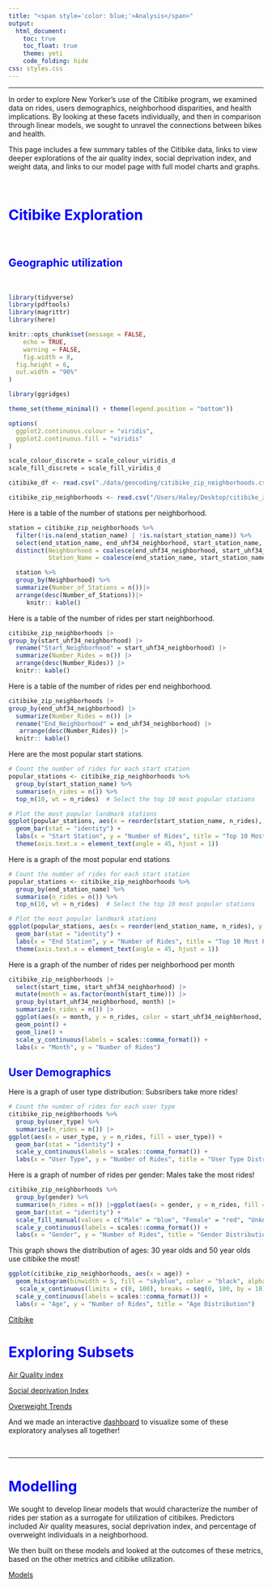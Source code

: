 ```yaml
---
title: "<span style='color: blue;'>Analysis</span>"
output: 
  html_document:
    toc: true
    toc_float: true
    theme: yeti
    code_folding: hide
css: styles.css
---
```


<style>
  h1 {
     font-weight: bold;
  }
</style>

***

In order to explore New Yorker's use of the Citibike program, we examined data on rides, users demographics, neighborhood disparities, and health implications. By looking at these facets individually, and then in comparison through linear models, we sought to unravel the connections between bikes and health. 

This page includes a few summary tables of the Citibike data, links to view deeper explorations of the air quality index, social deprivation index, and weight data, and links to our model page with full model charts and graphs. 

 &nbsp;

# <span style='color: blue;'>Citibike Exploration</span>

 &nbsp;
 
## <span style='color: blue;'>Geographic utilization</span> 

 &nbsp;

```r
library(tidyverse)
library(pdftools)
library(magrittr)
library(here)

knitr::opts_chunk$set(message = FALSE,
	echo = TRUE,
	warning = FALSE,
	fig.width = 8, 
  fig.height = 6,
  out.width = "90%"
)

library(ggridges)

theme_set(theme_minimal() + theme(legend.position = "bottom"))

options(
  ggplot2.continuous.colour = "viridis",
  ggplot2.continuous.fill = "viridis"
)

scale_colour_discrete = scale_colour_viridis_d
scale_fill_discrete = scale_fill_viridis_d
```

```r
citibike_df <- read.csv("./data/geocoding/citibike_zip_neighborhoods.csv")
```

```r
citibike_zip_neighborhoods <- read.csv("/Users/Haley/Desktop/citibike_zip_neighborhoods.csv")
```

Here is a table of the number of stations per neighborhood.

```r
station = citibike_zip_neighborhoods %>%
  filter(!is.na(end_station_name) | !is.na(start_station_name)) %>%
  select(end_station_name, end_uhf34_neighborhood, start_station_name, start_uhf34_neighborhood) %>%
  distinct(Neighborhood = coalesce(end_uhf34_neighborhood, start_uhf34_neighborhood),
           Station_Name = coalesce(end_station_name, start_station_name))

  station %>%
  group_by(Neighborhood) %>%
  summarize(Number_of_Stations = n())|>
  arrange(desc(Number_of_Stations))|>
     knitr:: kable()
```

Here is a table of the number of rides per start neighborhood.

```r
citibike_zip_neighborhoods |>
group_by(start_uhf34_neighborhood) |>
  rename("Start_Neighborhood" = start_uhf34_neighborhood) |>
  summarize(Number_Rides = n()) |>
  arrange(desc(Number_Rides)) |>
  knitr:: kable()
```

Here is a table of the number of rides per end neighborhood.

```r
citibike_zip_neighborhoods |>
group_by(end_uhf34_neighborhood) |>
  summarize(Number_Rides = n()) |>
  rename("End_Neighborhood" = end_uhf34_neighborhood) |>
   arrange(desc(Number_Rides)) |>
  knitr:: kable()
```

Here are the most popular start stations.

```r
# Count the number of rides for each start station
popular_stations <- citibike_zip_neighborhoods %>%
  group_by(start_station_name) %>%
  summarise(n_rides = n()) %>%
  top_n(10, wt = n_rides)  # Select the top 10 most popular stations

# Plot the most popular landmark stations
ggplot(popular_stations, aes(x = reorder(start_station_name, n_rides), y = n_rides)) +
  geom_bar(stat = "identity") +
  labs(x = "Start Station", y = "Number of Rides", title = "Top 10 Most Popular Start Stations") +
  theme(axis.text.x = element_text(angle = 45, hjust = 1))
```

Here is a graph of the most popular end stations

```r
# Count the number of rides for each start station
popular_stations <- citibike_zip_neighborhoods %>%
  group_by(end_station_name) %>%
  summarise(n_rides = n()) %>%
  top_n(10, wt = n_rides)  # Select the top 10 most popular stations

# Plot the most popular landmark stations
ggplot(popular_stations, aes(x = reorder(end_station_name, n_rides), y = n_rides)) +
  geom_bar(stat = "identity") +
  labs(x = "End Station", y = "Number of Rides", title = "Top 10 Most Popular End Stations") +
  theme(axis.text.x = element_text(angle = 45, hjust = 1))
```

Here is a graph of the number of rides per neighborhood per month

```r
citibike_zip_neighborhoods |>
  select(start_time, start_uhf34_neighborhood) |>
  mutate(month = as.factor(month(start_time))) |>
  group_by(start_uhf34_neighborhood, month) |>
  summarize(n_rides = n()) |>
  ggplot(aes(x = month, y = n_rides, color = start_uhf34_neighborhood, group = start_uhf34_neighborhood)) +
  geom_point() +
  geom_line() +
  scale_y_continuous(labels = scales::comma_format()) +
  labs(x = "Month", y = "Number of Rides")
```


## <span style='color: blue;'>User Demographics</span> 

Here is a graph of user type distribution: Subsribers take more rides!

```r
# Count the number of rides for each user type
citibike_zip_neighborhoods %>%
  group_by(user_type) %>%
  summarise(n_rides = n()) |>
ggplot(aes(x = user_type, y = n_rides, fill = user_type)) +
  geom_bar(stat = "identity") +
  scale_y_continuous(labels = scales::comma_format()) +
  labs(x = "User Type", y = "Number of Rides", title = "User Type Distribution")
```

Here is a graph of number of rides per gender: Males take the most rides!

```r

citibike_zip_neighborhoods %>%
  group_by(gender) %>%
  summarise(n_rides = n()) |>ggplot(aes(x = gender, y = n_rides, fill = gender)) +
  geom_bar(stat = "identity") +
  scale_fill_manual(values = c("Male" = "blue", "Female" = "red", "Unknown" = "yellow")) +
  scale_y_continuous(labels = scales::comma_format()) +
  labs(x = "Gender", y = "Number of Rides", title = "Gender Distribution")
```

This graph shows the distribution of ages: 30 year olds and 50 year olds use citibike the most!

```r
ggplot(citibike_zip_neighborhoods, aes(x = age)) +
  geom_histogram(binwidth = 5, fill = "skyblue", color = "black", alpha = 0.7) +
   scale_x_continuous(limits = c(0, 100), breaks = seq(0, 100, by = 10)) +
  scale_y_continuous(labels = scales::comma_format()) +
  labs(x = "Age", y = "Number of Rides", title = "Age Distribution")
```


[Citibike](exploratory/Citibike_exploratory.html)


# <span style='color: blue;'>Exploring Subsets</span>


[Air Quality index](exploratory/AirQual_exploratory.html)

[Social deprivation Index](exploratory/SDI_Exploratory.html)

[Overweight Trends](exploratory/Weight_exploratory.html) 

And we made an interactive [dashboard](Dashboard_Shiny.html) to visualize some of these exploratory analyses all together!

 &nbsp;
 
 ***
 
# <span style='color: blue;'>Modelling</span>

We sought to develop linear models that would characterize the number of rides per station as a surrogate for utilization of citibikes. Predictors included Air quality measures, social deprivation index, and percentage of overweight individuals in a neighborhood. 

We then built on these models and looked at the outcomes of these metrics, based on the other metrics and citibike utilization. 

[Models](modeling/Modeling.html)

